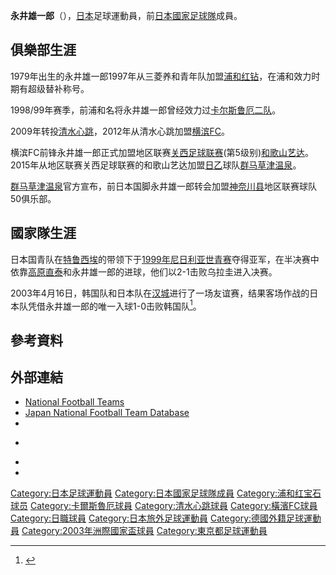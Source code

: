 {{noteta|G1=足球}}{{infobox Football biography
|name=永井雄一郎
|image=
|fullname=永井雄一郎
|birth_date={{Birth date and age|1979|2|14}}
|cityofbirth=[[東京都|東京都]][[新宿區|新宿區]]
|countryofbirth={{JPN}}
|height=1.84 m
|position=[[前鋒_(足球)|前鋒]]
|currentclub=
|years1=1997–2008
|clubs1=[[浦和紅鑽|浦和紅鑽]]
|caps1=279
|goals1=63
|years2=1998–1999
|clubs2= →[[卡爾斯魯厄體育會|卡爾斯魯厄二隊]]
|caps2=21
|goals2=4
|years3=2009–2011
|clubs3= [[清水心跳|清水心跳]]
|caps3=39
|goals3=1
|years4=2012–2013
|clubs4= [[橫濱FC|橫濱FC]]
|caps4=21
|goals4=3
|years5=2014
|clubs5= {{tsl|jp|アルテリーヴォ和歌山||和歌山藝達}}
|caps5=11
|goals5=3
|years6=2015–2017
|clubs6= [[群馬草津温泉|群馬草津温泉]]
|caps6=43
|goals6=0
|years7=2018–2019
|clubs7= [[FIFTY_CLUB|FIFTY CLUB]]
|caps7=
|goals7=
|years8=2020–
|clubs8= [[隼鳥十一人|隼鳥十一人]]
|caps8=
|goals8=
|nationalyears1=1997–1999
|nationalteam1=[[日本23歲以下足球代表隊|日本U-23]]
|nationalcaps1=12
|nationalgoals1=2
|nationalyears2=2001–2003
|nationalteam2=[[日本國家足球隊|日本]]
|nationalcaps2=4 
|nationalgoals2=1
| pcupdate       = 2020年2月14日
| ntupdate       = 2003年6月22日
}}
'''永井雄一郎'''（{{Bd|1979年|2月14日||}}），[[日本|日本]]足球運動員，前[[日本國家足球隊|日本國家足球隊]]成員。

==俱樂部生涯==
1979年出生的永井雄一郎1997年从三菱养和青年队加盟[[浦和红钻|浦和红钻]]，在浦和效力时期有超级替补称号。

1998/99年赛季，前浦和名将永井雄一郎曾经效力过[[卡尔斯鲁厄体育会|卡尔斯鲁厄二队]]。

2009年转投[[清水心跳|清水心跳]]，2012年从清水心跳加盟[[横滨FC|横滨FC]]。

横滨FC前锋永井雄一郎正式加盟地区联赛[[关西足球联赛|关西足球联赛]](第5级别)[[和歌山艺达|和歌山艺达]]。2015年从地区联赛关西足球联赛的和歌山艺达加盟[[日乙|日乙]]球队[[群马草津温泉|群马草津温泉]]。

[[群马草津温泉|群马草津温泉]]官方宣布，前日本国脚永井雄一郎转会加盟[[神奈川县|神奈川县]]地区联赛球队50俱乐部。

==國家隊生涯==
日本国青队在[[特鲁西埃|特鲁西埃]]的带领下于[[1999年尼日利亚世青赛|1999年尼日利亚世青赛]]夺得亚军，在半决赛中依靠[[高原直泰|高原直泰]]和永井雄一郎的进球，他们以2-1击败乌拉圭进入决赛。

2003年4月16日，韩国队和日本队在[[汉城|汉城]]进行了一场友谊赛，结果客场作战的日本队凭借永井雄一郎的唯一入球1-0击败韩国队<ref name="JNFTD">{{Cite web |url=http://www.jfootball-db.com/en/players/nagai_yuichiro.html |title=Japan National Football Team Database |accessdate=2020-06-10 |archive-date=2018-06-15 |archive-url=https://web.archive.org/web/20180615190554/http://www.jfootball-db.com/en/players/nagai_yuichiro.html |dead-url=yes }}</ref>。

==參考資料==
{{Reflist}}

==外部連結==
*[http://www.national-football-teams.com/v2/player.php?id=3525 National Football Teams]
*[https://web.archive.org/web/20130921182437/http://www.japannationalfootballteam.com/en/players/nagai_yuichiro.html Japan National Football Team Database]
* {{FIFA player|178662}}{{en icon}}
* {{NFT player|pid=3451}} {{en icon}}
* {{J.League player}}
* {{Instagram|yuichironagai_official|永井雄一郎オフィシャル}}

{{1997年世界青年錦標賽日本参赛名单}}
{{1999年世界青年錦標賽日本参赛名单}}
{{2003年洲際國家盃日本參賽名單}}
{{亚足联冠军联赛MVP}}

{{Authority control}}
[[Category:日本足球運動員|Category:日本足球運動員]]
[[Category:日本國家足球隊成員|Category:日本國家足球隊成員]]
[[Category:浦和红宝石球员|Category:浦和红宝石球员]]
[[Category:卡爾斯魯厄球員|Category:卡爾斯魯厄球員]]
[[Category:清水心跳球員|Category:清水心跳球員]]
[[Category:橫濱FC球員|Category:橫濱FC球員]]
[[Category:日職球員|Category:日職球員]]
[[Category:日本旅外足球運動員|Category:日本旅外足球運動員]]
[[Category:德國外籍足球運動員|Category:德國外籍足球運動員]]
[[Category:2003年洲際國家盃球員|Category:2003年洲際國家盃球員]]
[[Category:東京都足球運動員|Category:東京都足球運動員]]